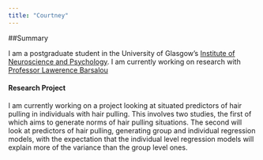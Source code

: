 ```yaml
---
title: "Courtney"
---
```

##Summary

I am a postgraduate student in the University of Glasgow's
[Institute of Neuroscience and Psychology](http://www.gla.ac.uk/researchinstitutes/neurosciencepsychology/).
I am currently working on research with [Professor Lawerence Barsalou](http://barsaloulab.org/lab-members/lawrence-barsalou/)

#### Research Project

I am currently working on a project looking at situated predictors of hair pulling in individuals with hair pulling. This involves two studies, the first of which aims to generate norms of hair pulling situations. The second will look at predictors of hair pulling, generating group and individual regression models, with the expectation that the individual level regression models will explain more of the variance than the group level ones.

